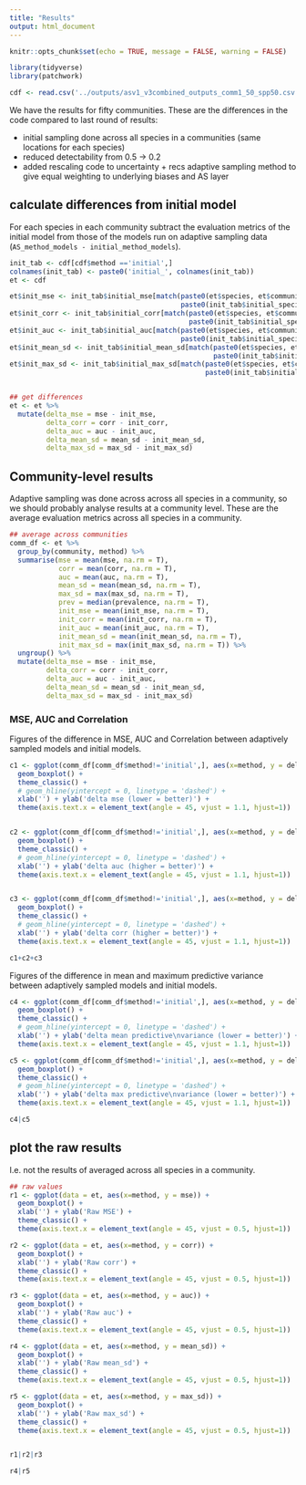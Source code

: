 ```yaml
---
title: "Results"
output: html_document
---
```


```r

knitr::opts_chunk$set(echo = TRUE, message = FALSE, warning = FALSE)

library(tidyverse)
library(patchwork)

```


```r

cdf <- read.csv('../outputs/asv1_v3combined_outputs_comm1_50_spp50.csv', stringsAsFactors = FALSE)

```

We have the results for fifty communities. These are the differences in the code compared to last round of results:

* initial sampling done across all species in a communities (same locations for each species)
* reduced detectability from 0.5 -> 0.2
* added rescaling code to uncertainty + recs adaptive sampling method to give equal weighting to underlying biases and AS layer


## calculate differences from initial model

For each species in each community subtract the evaluation metrics of the initial model from those of the models run on adaptive sampling data (`AS_method_models - initial_method_models`).

```r

init_tab <- cdf[cdf$method =='initial',]
colnames(init_tab) <- paste0('initial_', colnames(init_tab))
et <- cdf

et$init_mse <- init_tab$initial_mse[match(paste0(et$species, et$community),
                                          paste0(init_tab$initial_species, init_tab$initial_community))]
et$init_corr <- init_tab$initial_corr[match(paste0(et$species, et$community),
                                            paste0(init_tab$initial_species, init_tab$initial_community))]
et$init_auc <- init_tab$initial_auc[match(paste0(et$species, et$community),
                                          paste0(init_tab$initial_species, init_tab$initial_community))]
et$init_mean_sd <- init_tab$initial_mean_sd[match(paste0(et$species, et$community),
                                                  paste0(init_tab$initial_species, init_tab$initial_community))]
et$init_max_sd <- init_tab$initial_max_sd[match(paste0(et$species, et$community),
                                                paste0(init_tab$initial_species, init_tab$initial_community))]


## get differences
et <- et %>% 
  mutate(delta_mse = mse - init_mse,
         delta_corr = corr - init_corr,
         delta_auc = auc - init_auc,
         delta_mean_sd = mean_sd - init_mean_sd,
         delta_max_sd = max_sd - init_max_sd)

```

## Community-level results

Adaptive sampling was done across across all species in a community, so we should probably analyse results at a community level. These are the average evaluation metrics across all species in a community.

```r

## average across communities
comm_df <- et %>%
  group_by(community, method) %>%
  summarise(mse = mean(mse, na.rm = T),
            corr = mean(corr, na.rm = T),
            auc = mean(auc, na.rm = T),
            mean_sd = mean(mean_sd, na.rm = T),
            max_sd = max(max_sd, na.rm = T),
            prev = median(prevalence, na.rm = T),
            init_mse = mean(init_mse, na.rm = T),
            init_corr = mean(init_corr, na.rm = T),
            init_auc = mean(init_auc, na.rm = T),
            init_mean_sd = mean(init_mean_sd, na.rm = T),
            init_max_sd = max(init_max_sd, na.rm = T)) %>%
  ungroup() %>% 
  mutate(delta_mse = mse - init_mse,
         delta_corr = corr - init_corr,
         delta_auc = auc - init_auc,
         delta_mean_sd = mean_sd - init_mean_sd,
         delta_max_sd = max_sd - init_max_sd)


```

### MSE, AUC and Correlation

Figures of the difference in MSE, AUC and Correlation between adaptively sampled models and initial models.

```r

c1 <- ggplot(comm_df[comm_df$method!='initial',], aes(x=method, y = delta_mse)) +
  geom_boxplot() +
  theme_classic() + 
  # geom_hline(yintercept = 0, linetype = 'dashed') +
  xlab('') + ylab('delta mse (lower = better)') +
  theme(axis.text.x = element_text(angle = 45, vjust = 1.1, hjust=1))


c2 <- ggplot(comm_df[comm_df$method!='initial',], aes(x=method, y = delta_auc)) +
  geom_boxplot() +
  theme_classic() + 
  # geom_hline(yintercept = 0, linetype = 'dashed') + 
  xlab('') + ylab('delta auc (higher = better)') +
  theme(axis.text.x = element_text(angle = 45, vjust = 1.1, hjust=1))


c3 <- ggplot(comm_df[comm_df$method!='initial',], aes(x=method, y = delta_corr)) +
  geom_boxplot() +
  theme_classic() + 
  # geom_hline(yintercept = 0, linetype = 'dashed') + 
  xlab('') + ylab('delta corr (higher = better)') +
  theme(axis.text.x = element_text(angle = 45, vjust = 1.1, hjust=1))

c1+c2+c3

```


Figures of the difference in mean and maximum predictive variance between adaptively sampled models and initial models.


```r


c4 <- ggplot(comm_df[comm_df$method!='initial',], aes(x=method, y = delta_mean_sd)) +
  geom_boxplot() +
  theme_classic() + 
  # geom_hline(yintercept = 0, linetype = 'dashed') + 
  xlab('') + ylab('delta mean predictive\nvariance (lower = better)') +
  theme(axis.text.x = element_text(angle = 45, vjust = 1.1, hjust=1))

c5 <- ggplot(comm_df[comm_df$method!='initial',], aes(x=method, y = delta_max_sd)) +
  geom_boxplot() +
  theme_classic() + 
  # geom_hline(yintercept = 0, linetype = 'dashed') + 
  xlab('') + ylab('delta max predictive\nvariance (lower = better)') +
  theme(axis.text.x = element_text(angle = 45, vjust = 1.1, hjust=1))

c4|c5


```


## plot the raw results

I.e. not the results of averaged across all species in a community.

```r


## raw values
r1 <- ggplot(data = et, aes(x=method, y = mse)) +
  geom_boxplot() +
  xlab('') + ylab('Raw MSE') +
  theme_classic() + 
  theme(axis.text.x = element_text(angle = 45, vjust = 0.5, hjust=1))

r2 <- ggplot(data = et, aes(x=method, y = corr)) +
  geom_boxplot() +
  xlab('') + ylab('Raw corr') +
  theme_classic() + 
  theme(axis.text.x = element_text(angle = 45, vjust = 0.5, hjust=1))

r3 <- ggplot(data = et, aes(x=method, y = auc)) +
  geom_boxplot() +
  xlab('') + ylab('Raw auc') +
  theme_classic() + 
  theme(axis.text.x = element_text(angle = 45, vjust = 0.5, hjust=1))

r4 <- ggplot(data = et, aes(x=method, y = mean_sd)) +
  geom_boxplot() +
  xlab('') + ylab('Raw mean_sd') +
  theme_classic() + 
  theme(axis.text.x = element_text(angle = 45, vjust = 0.5, hjust=1))

r5 <- ggplot(data = et, aes(x=method, y = max_sd)) +
  geom_boxplot() +
  xlab('') + ylab('Raw max_sd') +
  theme_classic() + 
  theme(axis.text.x = element_text(angle = 45, vjust = 0.5, hjust=1))


r1|r2|r3

r4|r5


```




